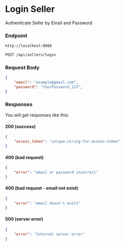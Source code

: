 # Login Seller

Authenticate Seller by Email and Password

### Endpoint

```md filename="Base URL"
http://localhost:8080
```

```md filename="Method and Endpoint"
POST /api/sellers/login
```

### Request Body
```json filename="Request Body"
{
    "email": "example@gmail.com",
    "password": "YourPassword_123",
}
```

### Responses
You will get responses like this:

#### 200 (success)
```json filename="Response Body"
{
    "access_token": "unique-string-for-access-token"
}
```

#### 400 (bad request)
```json filename="Response Body"
{
    "error": "email or password incorrect"
}
```

#### 400 (bad request - email not exist)
```json filename="Response Body"
{
    "error": "email doesn't exist"
}
```

#### 500 (server error)
```json filename="Response Body"
{
    "error": "Internal server error"
}
```